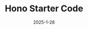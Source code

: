 ---
title: Hono Starter Code
type: Backend RESTFULL API Template
description: Hono Starter Code is a Typescipt-based backend RESTFULL API with Hono Framework. Have a lot of features like Authentication, Authorization, Oauth2 (Google), Email Verification, Auto generate Swagger Documentation, and many more.
date: 2025-1-28
role: Backend Developer
sourceServer: https://github.com/SyahrulBhudiF/Vexora-Api
stack: ["Hono", "Typescript", "Bun", "Redis", "PostgreSQL", "Docker"]
---
